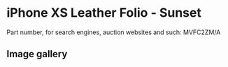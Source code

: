 
# iPhone XS Leather Folio - Sunset

Part number, for search engines, auction websites and such: MVFC2ZM/A

## Image gallery

<div style={{ width: "768px" }}>
  <GalleryComponent
    images={[
      {
        original: "/everysource/MVFC2.webp",
        thumbnail: "/everypreview/MVFC2.webp",
      },
      {
        original: "/everysource/MVFC2_AV1_GOLD.webp",
        thumbnail: "/everypreview/MVFC2_AV1_GOLD.webp",
      },
      {
        original: "/everysource/MVFC2_AV1_SILVER.webp",
        thumbnail: "/everypreview/MVFC2_AV1_SILVER.webp",
      },
      {
        original: "/everysource/MVFC2_AV1_SPACE_GRAY.webp",
        thumbnail: "/everypreview/MVFC2_AV1_SPACE_GRAY.webp",
      },
      {
        original: "/everysource/MVFC2_AV2.webp",
        thumbnail: "/everypreview/MVFC2_AV2.webp",
      }
    ]}
  />
</div>